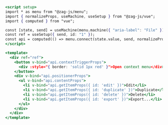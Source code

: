 ```jsx
<script setup>
import * as menu from "@zag-js/menu";
import { normalizeProps, useMachine, useSetup } from "@zag-js/vue";
import { computed } from "vue";

const [state, send] = useMachine(menu.machine({ "aria-label": "File" }));
const ref = useSetup({ send, id: "1" });
const api = computed(() => menu.connect(state.value, send, normalizeProps));
</script>

<template>
  <div ref="ref">
    <button v-bind="api.contextTriggerProps">
      <div :style="{ border: 'solid 1px red' }">Open context menu</div>
    </button>
    <div v-bind="api.positionerProps">
      <ul v-bind="api.contentProps">
        <li v-bind="api.getItemProps({ id: 'edit' })">Edit</li>
        <li v-bind="api.getItemProps({ id: 'duplicate' })">Duplicate</li>
        <li v-bind="api.getItemProps({ id: 'delete' })">Delete</li>
        <li v-bind="api.getItemProps({ id: 'export' })">Export...</li>
      </ul>
    </div>
  </div>
</template>
```
